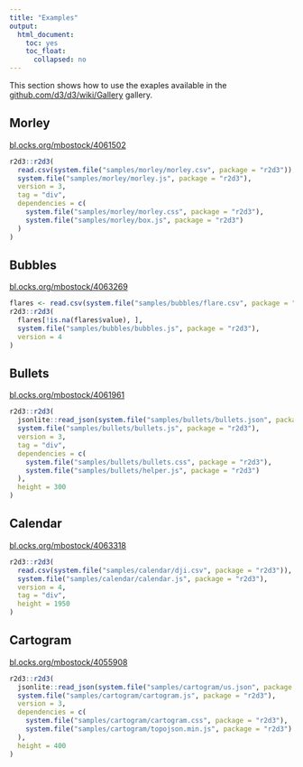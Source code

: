 ```yaml
---
title: "Examples"
output:
  html_document:
    toc: yes
    toc_float:
      collapsed: no
---
```


This section shows how to use the exaples available in the [github.com/d3/d3/wiki/Gallery](https://github.com/d3/d3/wiki/Gallery) gallery.

## Morley

[bl.ocks.org/mbostock/4061502](https://bl.ocks.org/mbostock/4061502)

```r
r2d3::r2d3(
  read.csv(system.file("samples/morley/morley.csv", package = "r2d3")),
  system.file("samples/morley/morley.js", package = "r2d3"),
  version = 3,
  tag = "div",
  dependencies = c(
    system.file("samples/morley/morley.css", package = "r2d3"),
    system.file("samples/morley/box.js", package = "r2d3")
  )
)
```

## Bubbles

[bl.ocks.org/mbostock/4063269](https://bl.ocks.org/mbostock/4063269)

```r
flares <- read.csv(system.file("samples/bubbles/flare.csv", package = "r2d3"))
r2d3::r2d3(
  flares[!is.na(flares$value), ],
  system.file("samples/bubbles/bubbles.js", package = "r2d3"),
  version = 4
)
```

## Bullets

[bl.ocks.org/mbostock/4061961](https://bl.ocks.org/mbostock/4061961)

```r
r2d3::r2d3(
  jsonlite::read_json(system.file("samples/bullets/bullets.json", package = "r2d3")),
  system.file("samples/bullets/bullets.js", package = "r2d3"),
  version = 3,
  tag = "div",
  dependencies = c(
    system.file("samples/bullets/bullets.css", package = "r2d3"),
    system.file("samples/bullets/helper.js", package = "r2d3")
  ),
  height = 300
)
```

## Calendar

[bl.ocks.org/mbostock/4063318](https://bl.ocks.org/mbostock/4063318)

```r
r2d3::r2d3(
  read.csv(system.file("samples/calendar/dji.csv", package = "r2d3")),
  system.file("samples/calendar/calendar.js", package = "r2d3"),
  version = 4,
  tag = "div",
  height = 1950
)
```

## Cartogram

[bl.ocks.org/mbostock/4055908](https://bl.ocks.org/mbostock/4055908)

```r
r2d3::r2d3(
  jsonlite::read_json(system.file("samples/cartogram/us.json", package = "r2d3")),
  system.file("samples/cartogram/cartogram.js", package = "r2d3"),
  version = 3,
  dependencies = c(
    system.file("samples/cartogram/cartogram.css", package = "r2d3"),
    system.file("samples/cartogram/topojson.min.js", package = "r2d3")
  ),
  height = 400
)
```